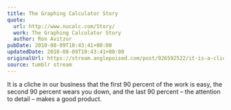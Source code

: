 ```yaml
---
title: The Graphing Calculator Story
quote:
  url: http://www.nucalc.com/Story/
  work: The Graphing Calculator Story
  author: Ron Avitzur
pubDate: 2010-08-09T10:43:41+00:00
updatedDate: 2010-08-09T10:43:41+00:00
originalUrl: https://stream.anglepoised.com/post/926592522/it-is-a-cliche-in-our-business-that-the-first-90
source: tumblr stream
---
```


It is a cliche in our business that the first 90 percent of the work is easy, the second 90 percent wears you down, and the last 90 percent &#8211; the attention to detail &#8211; makes a good product.
